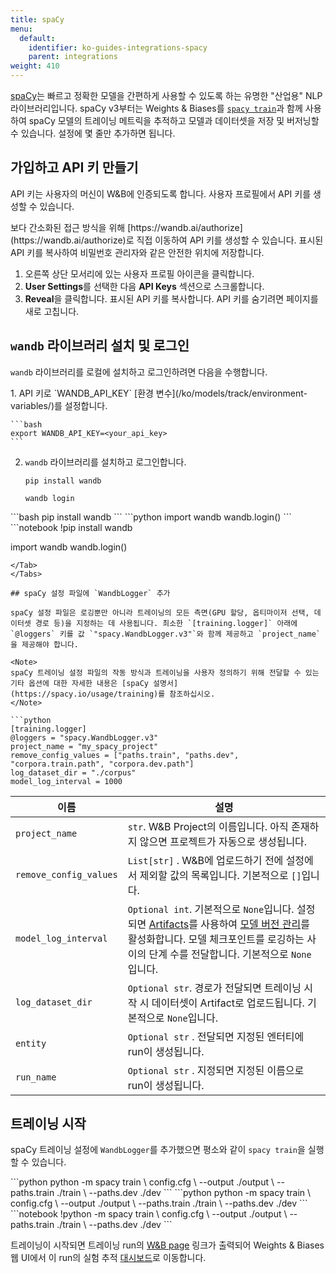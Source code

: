 ```yaml
---
title: spaCy
menu:
  default:
    identifier: ko-guides-integrations-spacy
    parent: integrations
weight: 410
---
```


[spaCy](https://spacy.io)는 빠르고 정확한 모델을 간편하게 사용할 수 있도록 하는 유명한 "산업용" NLP 라이브러리입니다. spaCy v3부터는 Weights & Biases를 [`spacy train`](https://spacy.io/api/cli#train)과 함께 사용하여 spaCy 모델의 트레이닝 메트릭을 추적하고 모델과 데이터셋을 저장 및 버저닝할 수 있습니다. 설정에 몇 줄만 추가하면 됩니다.

## 가입하고 API 키 만들기

API 키는 사용자의 머신이 W&B에 인증되도록 합니다. 사용자 프로필에서 API 키를 생성할 수 있습니다.

<Note>
보다 간소화된 접근 방식을 위해 [https://wandb.ai/authorize](https://wandb.ai/authorize)로 직접 이동하여 API 키를 생성할 수 있습니다. 표시된 API 키를 복사하여 비밀번호 관리자와 같은 안전한 위치에 저장합니다.
</Note>

1. 오른쪽 상단 모서리에 있는 사용자 프로필 아이콘을 클릭합니다.
2. **User Settings**를 선택한 다음 **API Keys** 섹션으로 스크롤합니다.
3. **Reveal**을 클릭합니다. 표시된 API 키를 복사합니다. API 키를 숨기려면 페이지를 새로 고칩니다.

## `wandb` 라이브러리 설치 및 로그인

`wandb` 라이브러리를 로컬에 설치하고 로그인하려면 다음을 수행합니다.

<Tabs>
<Tab title="Command Line">
1. API 키로 `WANDB_API_KEY` [환경 변수](/ko/models/track/environment-variables/)를 설정합니다.

    ```bash
    export WANDB_API_KEY=<your_api_key>
    ```

2. `wandb` 라이브러리를 설치하고 로그인합니다.

    ```shell
    pip install wandb

    wandb login
    ```
</Tab>
<Tab title="Python">
```bash
pip install wandb
```
```python
import wandb
wandb.login()
```
</Tab>
<Tab title="Python notebook">
```notebook
!pip install wandb

import wandb
wandb.login()
```
</Tab>
</Tabs>

## spaCy 설정 파일에 `WandbLogger` 추가

spaCy 설정 파일은 로깅뿐만 아니라 트레이닝의 모든 측면(GPU 할당, 옵티마이저 선택, 데이터셋 경로 등)을 지정하는 데 사용됩니다. 최소한 `[training.logger]` 아래에 `@loggers` 키를 값 `"spacy.WandbLogger.v3"`와 함께 제공하고 `project_name`을 제공해야 합니다.

<Note>
spaCy 트레이닝 설정 파일의 작동 방식과 트레이닝을 사용자 정의하기 위해 전달할 수 있는 기타 옵션에 대한 자세한 내용은 [spaCy 설명서](https://spacy.io/usage/training)를 참조하십시오.
</Note>

```python
[training.logger]
@loggers = "spacy.WandbLogger.v3"
project_name = "my_spacy_project"
remove_config_values = ["paths.train", "paths.dev", "corpora.train.path", "corpora.dev.path"]
log_dataset_dir = "./corpus"
model_log_interval = 1000
```

| 이름                   | 설명                                                                                                                                                                                                                                              |
| ---------------------- | --------------------------------------------------------------------------------------------------------------------------------------------------------------------------------------------------------------------------------------------------- |
| `project_name`         | `str`. W&B Project의 이름입니다. 아직 존재하지 않으면 프로젝트가 자동으로 생성됩니다.                                                                                                                                                              |
| `remove_config_values` | `List[str]` . W&B에 업로드하기 전에 설정에서 제외할 값의 목록입니다. 기본적으로 `[]`입니다.                                                                                                                                                         |
| `model_log_interval`   | `Optional int`. 기본적으로 `None`입니다. 설정되면 [Artifacts](/ko/models/artifacts/)를 사용하여 [모델 버전 관리](/ko/models/core/registry/)를 활성화합니다. 모델 체크포인트를 로깅하는 사이의 단계 수를 전달합니다. 기본적으로 `None`입니다. |
| `log_dataset_dir`      | `Optional str`. 경로가 전달되면 트레이닝 시작 시 데이터셋이 Artifact로 업로드됩니다. 기본적으로 `None`입니다.                                                                                                                                           |
| `entity`               | `Optional str` . 전달되면 지정된 엔터티에 run이 생성됩니다.                                                                                                                                                                                        |
| `run_name`             | `Optional str` . 지정되면 지정된 이름으로 run이 생성됩니다.                                                                                                                                                                                          |

## 트레이닝 시작

spaCy 트레이닝 설정에 `WandbLogger`를 추가했으면 평소와 같이 `spacy train`을 실행할 수 있습니다.

<Tabs>
<Tab title="Command Line">
```python
python -m spacy train \
    config.cfg \
    --output ./output \
    --paths.train ./train \
    --paths.dev ./dev
```
</Tab>
<Tab title="Python">
```python
python -m spacy train \
    config.cfg \
    --output ./output \
    --paths.train ./train \
    --paths.dev ./dev
```
</Tab>
<Tab title="Python notebook">
```notebook
!python -m spacy train \
    config.cfg \
    --output ./output \
    --paths.train ./train \
    --paths.dev ./dev
```
</Tab>
</Tabs>

트레이닝이 시작되면 트레이닝 run의 [W&B page](/ko/models/runs/) 링크가 출력되어 Weights & Biases 웹 UI에서 이 run의 실험 추적 [대시보드](/ko/models/track/workspaces/)로 이동합니다.
